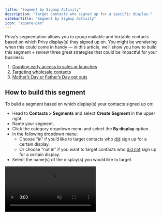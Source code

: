 ```yaml
---
title: "Segment by Signup Activity"
description: "Target contacts who signed up for a specific display."
sidebarTitle: "Segment by Signup Activity"
icon: "square-pen"
---
```


Privy’s segmentation allows you to group mailable and textable contacts based on which Privy display(s) they signed up on. You might be wondering when this could come in handy — in this article, we’ll show you how to build this segment \+ review three great strategies that could be impactful for your business:

1. <a href="#early-access-to-sales-or-launches">Granting early access to sales or launches </a>
2. <a href="#targeting-wholesale-contacts">Targeting wholesale contacts </a>
3. <a href="#mother&apos;s-day-or-father&apos;s-day-opt-outs">Mother’s Day or Father’s Day opt outs </a>

## How to build this segment

To build a segment based on which display(s) your contacts signed up on:

- Head to **Contacts > Segments** and select **Create Segment** in the upper right.
- Name your segment.
- Click the category dropdown menu and select the **By display** option.
- In the following dropdown menu:
  - Choose “in” if you’d like to target contacts who <u>did</u> sign up for a certain display.
  - Or choose “not in” if you want to target contacts who <u>did not</u> sign up for a certain display.
- Select the name(s) of the display(s) you would like to target.

<video autoPlay muted loop playsInline className="build-segment-by-display" src="/images/strategy-guides/segment-by-display.mp4" />

Add any additional conditions if needed, and click **Create.**

## Strategies

### Early access to sales or launches

If you’re planning on launching a new product, a new color variation, or you have an exciting sale coming up, you can build anticipation by teasing it via email and linking to a [**Landing Page**](https://help.privy.com/docs/learn/displays/classic-designer/landing-page) for contacts to sign up for early access. See the example from [Wild One](https://wildone.com/) below.

<img height="200" src="/images/strategy-guides/early-access-example.png" />

<Tip>
  This is also an effective strategy when you're trying to grow your SMS list.
</Tip>

As people are signing up, you can build an Early Access segment and send them an exclusive email and/or text message that lets them shop before anyone else can\\!

### Targeting wholesale contacts

Many businesses will utilize a Privy display, such as a Landing Page, to collect emails of those who are interested in Wholesale content and updates. With Privy’s **by Display** segmentation, you can easily group these contacts together, send them important updates, and/or exclude them from your usual marketing emails. See the example from [Tokyobay](https://tokyobay.com/) below:

<img height="200" src="/images/strategy-guides/wholesale-example.png" />

<Tip>
  If you also track wholesale contacts via Shopify Tags or Privy Tags, don’t forget to add those tags into your segment as well.
  
  Use the "Match Any" logic to ensure that you're including contacts that meet any of the criteria. Here's an example:
  ![](/images/strategy-guides/wholesale-segment-with-tags.png)
</Tip>

### Mother&apos;s Day or Father&apos;s Day Opt outs

Mother’s Day or Father’s Day can be a sensitive time for some people on your list. An increasingly popular strategy is giving your list the opportunity to stay on your email list, but opt out from receiving Mother’s Day or Father’s Day content approaching the holiday.

To achieve this:

- [Create a Landing Page](https://help.privy.com/docs/learn/displays/classic-designer/landing-page) that asks the contact to confirm their email address in order to be excluded from this content.
- Send an email to your list, linking a CTA to the Landing Page.
- Create a segment of anyone who signed up for this Landing Page.
- [Exclude that segment](https://help.privy.com/docs/learn/email-campaigns/segmentation#edit-an-existing-email%E2%80%99s-recipients) from your Mother’s Day or Father’s Day campaigns.

Here's a great example from [Moss & Fawn](https://mossandfawn.com/):

<img height="200" src="/images/strategy-guides/mothers-day-example.png" />

The best part of this strategy is that you can reuse both the Landing Page and the segment year after year, so you can keep a running record of who to proactively exclude around this time of year.